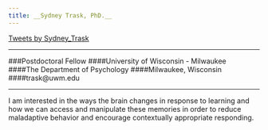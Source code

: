 ```yaml
---
title: __Sydney Trask, PhD.__
---
```

<a class="twitter-timeline" data-width="500" data-height="1000" href="https://twitter.com/Sydney_Trask">Tweets by Sydney_Trask</a> <script async src="//platform.twitter.com/widgets.js" charset="utf-8"></script>



---

###Postdoctoral Fellow
####University of Wisconsin - Milwaukee  
####The Department of Psychology
####Milwaukee, Wisconsin  
####trask@uwm.edu

---

I am interested in the ways the brain changes in response to learning and how we can access and manipulate these memories in order to reduce maladaptive behavior and encourage contextually appropriate responding. 





